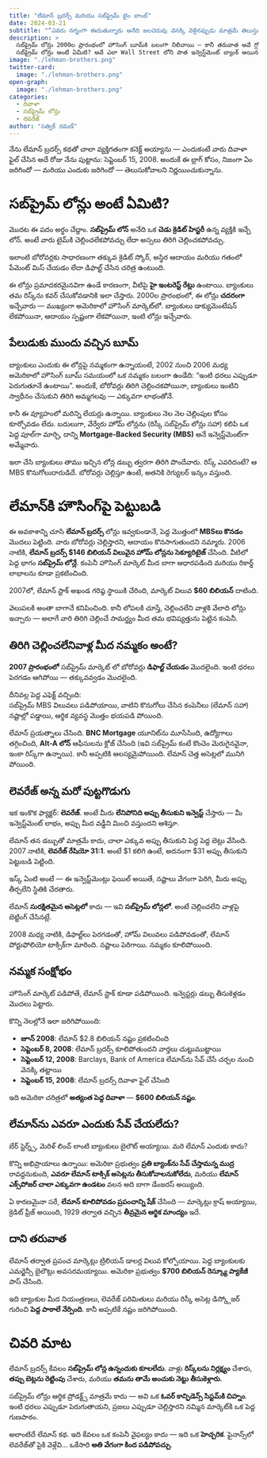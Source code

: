 ```yaml
---
title: "లేమాన్ బ్రదర్స్ మరియు సబ్‌ప్రైమ్ టైం బాంబ్"
date: 2024-03-21
subtitle: "“ఎవరు నగ్నంగా ఈదుతున్నారు అనేది జలచెరువు వెనక్కి వెళ్లినప్పుడు మాత్రమే తెలుస్తుంది.” — వారెన్ బఫెట్"
description: >
  సబ్‌ప్రైమ్ లోన్లు 2000ల ప్రారంభంలో హౌసింగ్ బూమ్‌కి బలంగా నిలిచాయి — కానీ తరువాత అవే గ్లోబల్ ఫైనాన్స్ సిస్టంను కుదిపేశాయి.  
  సబ్‌ప్రైమ్ లోన్లు అంటే ఏమిటి? అవే ఎలా Wall Street లోని పాత ఇన్వెస్ట్‌మెంట్ బ్యాంక్ అయిన Lehman Brothers‌ను కూల్చేశాయి?
image: "./lehman-brothers.png"
twitter-card:
  image: "./lehman-brothers.png"
open-graph:
  image: "./lehman-brothers.png"
categories:
  - దివాళా
  - సబ్‌ప్రైమ్ లోన్లు
  - లెవరేజ్
author: "సత్విక్ రమణ్"
---
```


నేను లేమాన్ బ్రదర్స్ కథతో చాలా వ్యక్తిగతంగా కనెక్ట్ అయ్యాను — ఎందుకంటే వారు దివాళా ఫైల్ చేసిన అదే రోజు నేను పుట్టాను: సెప్టెంబర్ 15, 2008. అందుకే ఈ బ్లాగ్ కోసం, నిజంగా ఏం జరిగిందో — మరియు ఎందుకు జరిగిందో — తెలుసుకోవాలని నిర్ణయించుకున్నాను.

# సబ్‌ప్రైమ్ లోన్లు అంటే ఏమిటి?
మొదట ఈ పదం అర్థం చేద్దాం. **సబ్‌ప్రైమ్ లోన్** అనేది ఒక **చెడు క్రెడిట్ హిస్టరీ** ఉన్న వ్యక్తికి ఇచ్చే లోన్. అంటే వారు టైమ్‌కి చెల్లించలేకపోవచ్చు లేదా అస్సలు తిరిగి చెల్లించకపోవచ్చు.

ఇలాంటి బోరోవర్లకు సాధారణంగా తక్కువ క్రెడిట్ స్కోర్, అస్థిర ఆదాయం మరియు గతంలో పేమెంట్ మిస్ చేయడం లేదా డిఫాల్ట్ చేసిన చరిత్ర ఉంటుంది.

ఈ లోన్లు ప్రమాదకరమైనవిగా ఉండే కారణంగా, వీటిపై **హై ఇంటరెస్ట్ రేట్లు** ఉంటాయి. బ్యాంకులు తమ రిస్క్‌ను కవర్ చేసుకోవడానికి ఇలా చేస్తారు. 2000ల ప్రారంభంలో, ఈ లోన్లు **చదరంగా** ఇచ్చేవారు — ముఖ్యంగా అమెరికాలో హౌసింగ్ మార్కెట్‌లో. బ్యాంకులు డాక్యుమెంటేషన్ లేకపోయినా, ఆదాయం స్పష్టంగా లేకపోయినా, ఇంటి లోన్లు ఇచ్చేవారు.

## పేలుడుకు ముందు వచ్చిన బూమ్
బ్యాంకులు ఎందుకు ఈ లోన్లపై నమ్మకంగా ఉన్నాయంటే, 2002 నుంచి 2006 మధ్య అమెరికాలో హౌసింగ్ బూమ్ సమయంలో ఒక నమ్మకం బలంగా ఉండేది: “ఇంటి ధరలు ఎప్పుడూ పెరుగుతూనే ఉంటాయి”. అందుకే, బోరోవర్లు తిరిగి చెల్లించకపోయినా, బ్యాంకులు ఇంటిని స్వాధీనం చేసుకుని తిరిగి అమ్మగలవు — ఎక్కువగా లాభంతోనే.

కానీ ఈ వ్యూహంలో మరిన్ని లేయర్లు ఉన్నాయి. బ్యాంకులు నెల నెల చెల్లింపుల కోసం కూర్చోవడం లేదు. బదులుగా, వేర్వేరు హోమ్ లోన్లను (రిస్కీ సబ్‌ప్రైమ్ లోన్లు సహా) కలిపి ఒక పెద్ద పూల్‌గా మార్చి, దాన్ని **Mortgage-Backed Security (MBS)** అనే ఇన్వెస్ట్‌మెంట్‌గా అమ్మేవారు.

ఇలా చేసి బ్యాంకులు తాము ఇచ్చిన లోన్ల డబ్బు త్వరగా తిరిగి పొందేవారు. రిస్క్ ఎవరిదంటే? ఆ MBS కొనుగోలుదారుడిదే. బోరోవర్లు చెల్లిస్తూ ఉంటే, అతనికి రెగ్యులర్ ఇన్కం వస్తుంది.

# లేమాన్‌కి హౌసింగ్‌పై పెట్టుబడి
ఈ అవకాశాన్ని చూసి **లేమాన్ బ్రదర్స్** లోన్లు ఇవ్వకుండానే, పెద్ద మొత్తంలో **MBSలు కొనడం** మొదలు పెట్టింది. వారు బోరోవర్లు చెల్లిస్తారని, ఆదాయం కొనసాగుతుందని నమ్మారు. 2006 నాటికి, **లేమాన్ బ్రదర్స్ $146 బిలియన్ విలువైన హోమ్ లోన్లను సెక్యూరిటైజ్** చేసింది. వీటిలో పెద్ద భాగం **సబ్‌ప్రైమ్ లోన్లే**. కంపెనీ హౌసింగ్ మార్కెట్ మీద బాగా ఆధారపడింది మరియు రికార్డ్ లాభాలను కూడా ప్రకటించింది.

2007లో, లేమాన్ స్టాక్ అఖండ గరిష్ఠ స్థాయికి చేరింది, మార్కెట్ విలువ **$60 బిలియన్** దాటింది.

వెలుపలకి అంతా బాగానే కనిపించింది. కానీ లోపలకి చూస్తే, చెల్లించలేని వాళ్లకి వేలాది లోన్లు ఇచ్చారు — అలాగే వారి తిరిగి చెల్లించే సామర్థ్యం మీద తమ భవిష్యత్తును పెట్టిన కంపెనీ.

## తిరిగి చెల్లించలేనివాళ్ల మీద నమ్మకం అంటే?
**2007 ప్రారంభంలో** సబ్‌ప్రైమ్ మార్కెట్ లో బోరోవర్లు **డిఫాల్ట్ చేయడం** మొదలైంది. ఇంటి ధరలు పెరగడం ఆగిపోయి — తక్కువవ్వడం మొదలైంది.

దీనివల్ల పెద్ద ఎఫెక్ట్ వచ్చింది:  
సబ్‌ప్రైమ్ MBS విలువలు పడిపోయాయి, వాటిని కొనుగోలు చేసిన కంపెనీలు (లేమాన్ సహా) నష్టాల్లో పడ్డాయి, ఆర్థిక వ్యవస్థ మొత్తం భయపడి పోయింది.

లేమాన్ ప్రయత్నాలు చేసింది. **BNC Mortgage** యూనిట్‌ను మూసేసింది, ఉద్యోగాలు తగ్గించింది, **Alt-A లోన్** ఆఫీసులను క్లోజ్ చేసింది (ఇవి సబ్‌ప్రైమ్ కంటే కొంచెం మెరుగైనవైనా, ఇంకా రిస్క్‌గా ఉన్నాయి). కానీ అప్పటికి ఆలస్యమైపోయింది. లేమాన్ చెత్త అసెట్లలో మునిగి పోయింది.

## లెవరేజ్ అన్న మరో పుట్టగొడుగు
ఇక ఇంకొక ఫ్యాక్టర్: **లెవరేజ్**. అంటే మీరు **లేనిపోనిది అప్పు తీసుకుని ఇన్వెస్ట్** చేస్తారు — మీ ఇన్వెస్ట్‌మెంట్ లాభం, అప్పు మీద వడ్డీని మించి వస్తుందని ఆశిస్తూ.

లేమాన్ తన డబ్బుతో మాత్రమే కాదు, చాలా ఎక్కువ అప్పు తీసుకుని పెద్ద పెద్ద బెట్లు వేసింది. 2007 నాటికి, **లెవరేజ్ రేషియో 31:1**. అంటే $1 కలిగి ఉంటే, అదనంగా $31 అప్పు తీసుకుని పెట్టుబడి పెట్టింది.

ఇస్క్ ఏంటి అంటే — ఈ ఇన్వెస్ట్‌మెంట్లు ఫెయిల్ అయితే, నష్టాలు వేగంగా పెరిగి, మీరు అప్పు తీర్చలేని స్థితికి చేరతారు.  

లేమాన్ **సురక్షితమైన అసెట్లలో** కాదు — ఇవి **సబ్‌ప్రైమ్ లోన్లలో**. అంటే చెల్లించలేని వాళ్లపై బెట్టింగ్ చేసినట్లే.  

2008 మధ్య నాటికి, డిఫాల్ట్‌లు పెరగడంతో, హోమ్ విలువలు పడిపోవడంతో, లేమాన్ పోర్టుఫోలియో టాక్సిక్‌గా మారింది. నష్టాలు పెరిగాయి. నమ్మకం కూలిపోయింది.

## నమ్మక సంక్షోభం
హౌసింగ్ మార్కెట్ పడిపోతే, లేమాన్ స్టాక్ కూడా పడిపోయింది. ఇన్వెస్టర్లు డబ్బు తీసుకెళ్లడం మొదలు పెట్టారు.

కొన్ని నెలల్లోనే ఇలా జరిగిపోయింది:

* **జూన్ 2008**: లేమాన్ $2.8 బిలియన్ నష్టం ప్రకటించింది  
* **సెప్టెంబర్ 8, 2008**: లేమాన్ బ్రదర్స్ కూలిపోతుందని వార్తలు చుట్టుముట్టాయి  
* **సెప్టెంబర్ 12, 2008**: Barclays, Bank of America లేమాన్‌ను సేవ్ చేసే చర్చల నుంచి వెనక్కి తట్టాయి  
* **సెప్టెంబర్ 15, 2008**: లేమాన్ బ్రదర్స్ దివాళా ఫైల్ చేసింది  

ఇది అమెరికా చరిత్రలో **అత్యంత పెద్ద దివాళా** — **$600 బిలియన్ నష్టం**.

## లేమాన్‌ను ఎవరూ ఎందుకు సేవ్ చేయలేదు?
బేర్ స్టెర్న్స్, మెరిళ్ లించ్ లాంటి బ్యాంకులు బైలౌట్ అయ్యాయి. మరి లేమాన్ ఎందుకు కాదు?

కొన్ని అభిప్రాయాలు ఉన్నాయి: అమెరికా ప్రభుత్వం **ప్రతి బ్యాంక్‌ను సేవ్ చేస్తామన్న ముద్ర** రావద్దనుకుంది, **ఎవరూ లేమాన్ టాక్సిక్ అసెట్లను తీసుకోవాలనుకోలేదు**, మరియు **లేమాన్ ఎక్స్‌పోజర్ చాలా ఎక్కువగా ఉండటం** వలన అది బాగా డేంజరస్ అయ్యింది.

ఏ కారణమైనా సరే, **లేమాన్ కూలిపోవడం ప్రపంచాన్ని షేక్** చేసింది — మార్కెట్లు క్రాష్ అయ్యాయి, క్రెడిట్ ఫ్రీజ్ అయింది, 1929 తర్వాత వచ్చిన **తీవ్రమైన ఆర్థిక మాంద్యం** ఇదే.

## దాని తరువాత
లేమాన్ తర్వాత ప్రపంచ మార్కెట్లు ట్రిలియన్ డాలర్ల విలువ కోల్పోయాయి. పెద్ద బ్యాంకులకు ఎమర్జెన్సీ బైలౌట్లు అవసరమయ్యాయి. అమెరికా ప్రభుత్వం **$700 బిలియన్ రెస్క్యూ ప్యాకేజీ** పాస్ చేసింది.

ఇది బ్యాంకుల మీద నియంత్రణలు, లెవరేజ్ పరిమితులు మరియు రిస్కీ అసెట్ల డిస్క్లోజర్ గురించి **పెద్ద పాఠాలే నేర్పింది**. కానీ అప్పటికే నష్టం జరిగిపోయింది.

# చివరి మాట
లేమాన్ బ్రదర్స్ కేవలం **సబ్‌ప్రైమ్ లోన్ల ఉన్నందుకు కూలలేదు**. వాళ్లు **రిస్క్‌లను నిర్లక్ష్యం** చేశారు, **తప్పు బెట్లను రెట్టింపు** చేశారు, మరియు **తమను తామే అంచుకు నెట్టు తీసుకెళ్లారు**.

సబ్‌ప్రైమ్ లోన్లు ఆర్థిక ప్రోడక్ట్స్ మాత్రమే కాదు — అవి ఒక **ఓవర్ కాన్ఫిడెన్స్ సిస్టమ్‌కి చిహ్నం**. ఇంటి ధరలు ఎప్పుడూ పెరుగుతాయని, ప్రజలు ఎప్పుడూ చెల్లిస్తారని నమ్మిన మార్కెట్‌కి ఒక పెద్ద గుణపాఠం.

అలాంటిదే లేమాన్ కథ. ఇది కేవలం ఒక కంపెనీ వైఫల్యం కాదు — ఇది ఒక **హెచ్చరిక**. ఫైనాన్స్‌లో లెవరేజ్‌తో పైకి వెళ్లేవి… ఒకేసారి **అతి వేగంగా కింద పడిపోవచ్చు**.
